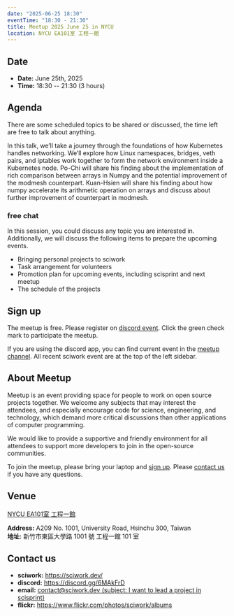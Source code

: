 ```yaml
---
date: "2025-06-25 18:30"
eventTime: "18:30 - 21:30"
title: Meetup 2025 June 25 in NYCU
location: NYCU EA101室 工程一館
---
```


## Date

- **Date:** June 25th, 2025
- **Time:** 18:30 -- 21:30 (3 hours)

## Agenda

There are some scheduled topics to be shared or discussed, the time left are free to talk about anything.

<AgendaTable>
  <AgendaTable.Row time="18:30 - 19:00">
    <AgendaTable.Topic title="Free chat" />
  </AgendaTable.Row>
  <AgendaTable.Row time="19:00 - 19:30">
    <AgendaTable.Topic title="Understanding Kubernetes Networking: A Deep Dive into Container Networking Internals by Steve">
      In this talk, we’ll take a journey through the foundations of how Kubernetes handles networking.
      We’ll explore how Linux namespaces, bridges, veth pairs, and iptables work together to form the network environment inside a Kubernetes node.
    </AgendaTable.Topic>
  </AgendaTable.Row>
  <AgendaTable.Row time="19:30 - 20:00">
    <AgendaTable.Topic title="Discussion on implementation of array rich comparison in Numpy">
      Po-Chi will share his finding about the implementation of rich comparison between arrays in Numpy and the potential improvement of the modmesh counterpart.
    </AgendaTable.Topic>
  </AgendaTable.Row>
  <AgendaTable.Row time="20:00 - 20:30">
    <AgendaTable.Topic title="Discussing the performance of arithmetic operation in numpy">
      Kuan-Hsien will share his finding about how numpy accelerate its arithmetic operation on arrays and discuss about further improvement of counterpart in modmesh.
    </AgendaTable.Topic>
  </AgendaTable.Row>
  <AgendaTable.Row time="20:30 - 21:30">
    <AgendaTable.Topic title="Free chat" />
  </AgendaTable.Row>
</AgendaTable>

### free chat

In this session, you could discuss any topic you are interested in. Additionally, we will discuss the following items to prepare the upcoming events.

- Bringing personal projects to sciwork
- Task arrangement for volunteers
- Promotion plan for upcoming events, including scisprint and next meetup
- The schedule of the projects

## Sign up

The meetup is free. Please register on [discord event](https://discord.com/channels/730297880140578906/1007075707400237067/1384874046302322850). Click the green check mark to participate the meetup.

If you are using the discord app, you can find current event in the [meetup channel](https://discordapp.com/channels/730297880140578906/1007075707400237067). All recent sciwork event are at the top of the left sidebar.

## About Meetup

Meetup is an event providing space for people to work on open source projects together. We welcome any subjects that may interest the attendees, and especially encourage code for science, engineering, and technology, which demand more critical discussions than other applications of computer programming.

We would like to provide a supportive and friendly environment for all attendees to support more developers to join in the open-source communities.

To join the meetup, please bring your laptop and [sign up](#sign-up). Please [contact us](#contact-us) if you have any questions.

## Venue

[NYCU EA101室 工程一館](https://www.nycu.edu.tw/userfiles/nycuch/files/20240507162223659.pdf)

**Address:** A209 No. 1001, University Road, Hsinchu 300, Taiwan  
**地址:** 新竹市東區大學路 1001 號 工程一館 101 室

<Map src="https://www.google.com/maps/embed?pb=!1m18!1m12!1m3!1d778.3748284774173!2d120.99697110565252!3d24.788344909261326!2m3!1f0!2f0!3f0!3m2!1i1024!2i768!4f13.1!3m3!1m2!1s0x3468360e33c425a5%3A0xbce6e64798b2e2d2!2z5bel56iL5LiA6aSo!5e0!3m2!1szh-TW!2stw!4v1650097596018!5m2!1szh-TW!2stw" />

## Contact us

- **sciwork:** https://sciwork.dev/
- **discord:** https://discord.gg/6MAkFrD
- **email:** [contact@sciwork.dev (subject: I want to lead a project in scisprint)](mailto:contact@sciwork.dev?subject=[sciwork]%20I%20want%20to%20lead%20a%20project%20in%20scisprint)
- **flickr:** https://www.flickr.com/photos/sciwork/albums

